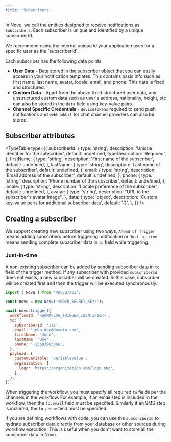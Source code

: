 ```yaml
---
title: 'Subscribers'
---
```



In Novu, we call the entities designed to receive notifications as `Subscribers`. Each subscriber is unique and identified by a unique subscriberId.

<Callout type="info">
  We recommend using the internal unique id your application uses for a specific user as the
  `subscriberId`.
</Callout>

Each subscriber has the following data points:

- **User Data** - Data stored in the subscriber object that you can easily access in your notification templates. This contains basic info such as first name, last name, avatar, locale, email, and phone. This data is fixed and structured.
- **Custom Data** - Apart from the above fixed structured user data, any unstructured custom data such as user's address, nationality, height, etc can also be stored in the `data` field using key-value pairs.
- **Channel Specific Credentials** - `deviceTokens` required to send push notifications and `webhookUrl` for chat channel providers can also be stored.

## Subscriber attributes

<TypeTable
  type={{
    subscriberId: {
      type: 'string',
      description: 'Unique identifier for the subscriber',
      default: undefined,
      typeDescription: 'Required',
    },
    firstName: {
      type: 'string',
      description: 'First name of the subscriber',
      default: undefined,
    },
    lastName: {
      type: 'string',
      description: 'Last name of the subscriber',
      default: undefined,
    },
    email: {
      type: 'string',
      description: 'Email address of the subscriber',
      default: undefined,
    },
    phone: {
      type: 'string',
      description: 'Phone number of the subscriber',
      default: undefined,
    },
    locale: {
      type: 'string',
      description: 'Locale preference of the subscriber',
      default: undefined,
    },
    avatar: {
      type: 'string',
      description: "URL to the subscriber's avatar image",
    },
    data: {
      type: 'object',
      description: 'Custom key-value pairs for additional subscriber data',
      default: '{}',
    },
  }}
/>

## Creating a subscriber

We support creating new subscriber using two ways, `Ahead of Trigger` means adding subscribers before triggering notification or `Just-in-time` means sending complete subscriber data in `to` field while triggering.

### Just-in-time

A non-existing subscriber can be added by sending subscriber data in `to` field of the trigger method. If any subscriber with provided `subscriberId` does not exists, a new subscriber will be created. In this case, subscriber will be created first and then the trigger will be executed synchronously.

```jsx title="Node.js"
import { Novu } from '@novu/api';

const novu = new Novu('<NOVU_SECRET_KEY>');

await novu.trigger({
  workflowId: '<WORKFLOW_TRIGGER_IDENTIFIER>',
  to: {
    subscriberId: '111',
    email: 'john.doe@domain.com',
    firstName: 'John',
    lastName: 'Doe',
    phone: '+13603963366',
  },
  payload: {
    customVariable: 'variableValue',
    organization: {
      logo: 'https://organization.com/logo.png',
    },
  },
});
```

When triggering the workflow, you must specify all required `to` fields per the channels in the workflow. For example, if an email step is included in the workflow, then the `to.email` field must be specified. Similarly if an SMS step is included, the `to.phone` field must be specified.

If you are defining workflows with code, you can use the `subscriberId` to hydrate subscriber data directly from your database or other sources during workflow execution. This is useful when you don't want to store all the subscriber data in Novu.
